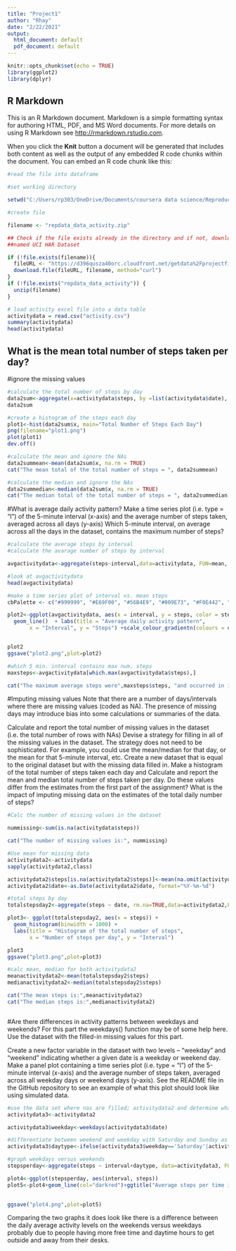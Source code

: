 ```yaml
---
title: "Project1"
author: "Rhay"
date: "2/22/2021"
output:
  html_document: default
  pdf_document: default
---
```


```r
knitr::opts_chunk$set(echo = TRUE)
library(ggplot2)
library(dplyr)

```

## R Markdown

This is an R Markdown document. Markdown is a simple formatting syntax for authoring HTML, PDF, and MS Word documents. For more details on using R Markdown see <http://rmarkdown.rstudio.com>.

When you click the **Knit** button a document will be generated that includes both content as well as the output of any embedded R code chunks within the document. You can embed an R code chunk like this:

```r
#read the file into dataframe

#set working directory

setwd("C:/Users/rp303/OneDrive/Documents/coursera data science/ReproducibleResearchProject1")

#create file

filename <- "repdata_data_activity.zip"

## Check if the file exists already in the directory and if not, download and unzip the files in a folder
##named UCI HAR Dataset

if (!file.exists(filename)){
  fileURL <- "https://d396qusza40orc.cloudfront.net/getdata%2Fprojectfiles%2FUCI%20HAR%20Dataset.zip "
  download.file(fileURL, filename, method="curl")
}  
if (!file.exists("repdata_data_activity")) { 
  unzip(filename) 
}

# load activity excel file into a data table
activitydata = read.csv("activity.csv")                                                                            
summary(activitydata)
head(activitydata)
```

## What is the mean total number of steps taken per day?
#ignore the missing values


```r
#calculate the total number of steps by day
data2sum<-aggregate(x=activitydata$steps, by =list(activitydata$date), FUN=sum)
data2sum

#create a histogram of the steps each day
plot1<-hist(data2sum$x, main="Total Number of Steps Each Day")
png(filename="plot1.png")
plot(plot1)
dev.off()

#calculate the mean and ignore the NAs
data2summean<-mean(data2sum$x, na.rm = TRUE)
cat("The mean total of the total number of steps = ", data2summean)

#calculate the median and ignore the NAs
data2summedian<-median(data2sum$x, na.rm = TRUE)
cat("The median total of the total number of steps = ", data2summedian)

```

#What is average daily activity pattern?
Make a time series plot (i.e. \color{red}{\verb|type = "l"|}type = "l") of the 5-minute interval (x-axis) and the average number of steps taken, averaged across all days (y-axis)
Which 5-minute interval, on average across all the days in the dataset, contains the maximum number of steps?

```r

#calculate the average steps by interval
#calculate the avarage number of steps by interval

avgactivitydata<-aggregate(steps~interval,data=activitydata, FUN=mean, na.rm=TRUE)

#look at avgactivitydata
head(avgactivitydata)

#make a time series plot of interval vs. mean steps
cbPalette <- c("#999999", "#E69F00", "#56B4E9", "#009E73", "#F0E442", "#0072B2", "#D55E00", "#CC79A7")

plot2<-ggplot(avgactivitydata, aes(x = interval, y = steps, color = steps)) +
  geom_line()  + labs(title = "Average daily activity pattern", 
       x = "Interval", y = "Steps") +scale_colour_gradientn(colours = c("darkred", "orange", "green", "black"))


plot2
ggsave("plot2.png",plot=plot2)

#which 5 min. interval contains max num. steps
maxsteps<-avgactivitydata[which.max(avgactivitydata$steps),]

cat("The maximum average steps were",maxsteps$steps, "and occurred in interval", maxsteps$interval)
```
#Imputing missing values
Note that there are a number of days/intervals where there are missing values (coded as \color{red}{\verb|NA|}NA). The presence of missing days may introduce bias into some calculations or summaries of the data.

Calculate and report the total number of missing values in the dataset (i.e. the total number of rows with \color{red}{\verb|NA|}NAs)
Devise a strategy for filling in all of the missing values in the dataset. The strategy does not need to be sophisticated. For example, you could use the mean/median for that day, or the mean for that 5-minute interval, etc.
Create a new dataset that is equal to the original dataset but with the missing data filled in.
Make a histogram of the total number of steps taken each day and Calculate and report the mean and median total number of steps taken per day. Do these values differ from the estimates from the first part of the assignment? What is the impact of imputing missing data on the estimates of the total daily number of steps?

```r
#Calc the number of missing values in the dataset

nummissing<-sum(is.na(activitydata$steps))

cat("The number of missing values is:", nummissing)

#Use mean for missing data
activitydata2<-activitydata
sapply(activitydata2,class)

activitydata2$steps[is.na(activitydata2$steps)]<-mean(na.omit(activitydata$steps))
activitydata2$date<-as.Date(activitydata2$date, format="%Y-%m-%d")

#total steps by day
totalstepsday2<-aggregate(steps ~ date, rm.na=TRUE,data=activitydata2,FUN = sum)

plot3<- ggplot(totalstepsday2, aes(x = steps)) + 
  geom_histogram(binwidth = 1000) + 
  labs(title = "Histogram of the total number of steps", 
       x = "Number of steps per day", y = "Interval")

plot3
ggsave("plot3.png",plot=plot3)

#calc mean, median for both activitydata2 
meanactivitydata2<-mean(totalstepsday2$steps)
medianactivitydata2<-median(totalstepsday2$steps)

cat("The mean steps is:",meanactivitydata2)
cat("The median steps is:",medianactivitydata2)



```
#Are there differences in activity patterns between weekdays and weekends?
For this part the \color{red}{\verb|weekdays()|}weekdays() function may be of some help here. Use the dataset with the filled-in missing values for this part.

Create a new factor variable in the dataset with two levels – “weekday” and “weekend” indicating whether a given date is a weekday or weekend day.
Make a panel plot containing a time series plot (i.e. \color{red}{\verb|type = "l"|}type = "l") of the 5-minute interval (x-axis) and the average number of steps taken, averaged across all weekday days or weekend days (y-axis). See the README file in the GitHub repository to see an example of what this plot should look like using simulated data.
```r
#use the data set where nas are filled; activitydata2 and determine what is a weekday or weekend
activitydata3<-activitydata2

activitydata3$weekday<-weekdays(activitydata3$date)

#differentiate between weekend and weekday with Saturday and Sunday as weekends
activitydata3$daytype<-ifelse(activitydata3$weekday=='Saturday'|activitydata3$weekday=='Sunday', 'weekend', 'weekday')

#graph weekdays versus weekends
stepsperday<-aggregate(steps ~ interval+daytype, data=activitydata3, FUN=mean, action=na.omit)

plot4<-ggplot(stepsperday, aes(interval, steps))
plot5<-plot4+geom_line(col="darkred")+ggtitle("Average steps per time interval: weekdays vs. weekends")+xlab("Time")+ylab("Steps")+theme(plot.title = element_text(face="bold", size=12))+facet_grid(daytype ~ .)

  
ggsave("plot4.png",plot=plot5)

```
Comparing the two graphs it does look like there is a difference between the daily average activity levels on the weekends versus weekdays probably due to people having more free time and daytime hours to get outside and away from their desks.


